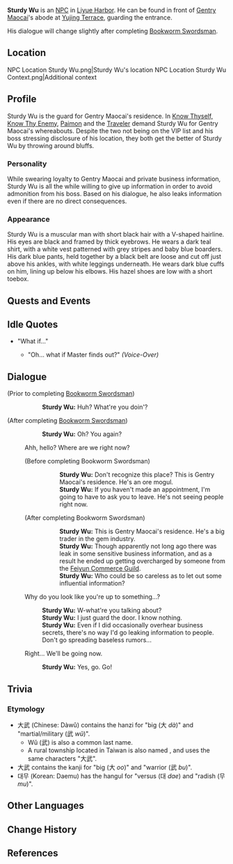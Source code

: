 {{Character Infobox
|type             = NPC
|image            = NPC Sturdy Wu.png
|region           = Liyue
|voiceEN          = 
}}
'''Sturdy Wu''' is an [[NPC]] in [[Liyue Harbor]]. He can be found in front of [[Gentry Maocai]]'s abode at [[Yujing Terrace]], guarding the entrance.

His dialogue will change slightly after completing [[Bookworm Swordsman]].

==Location==
<gallery hideaddbutton="true" captionalign="center">
NPC Location Sturdy Wu.png|Sturdy Wu's location
NPC Location Sturdy Wu Context.png|Additional context
</gallery>

==Profile==
Sturdy Wu is the guard for Gentry Maocai's residence. In [[Know Thyself, Know Thy Enemy]], [[Paimon]] and the [[Traveler]] demand Sturdy Wu for Gentry Maocai's whereabouts. Despite the two not being on the VIP list and his boss stressing disclosure of his location, they both get the better of Sturdy Wu by throwing around bluffs.

===Personality===
While swearing loyalty to Gentry Maocai and private business information, Sturdy Wu is all the while willing to give up information in order to avoid admonition from his boss. Based on his dialogue, he also leaks information even if there are no direct consequences.

===Appearance===
Sturdy Wu is a muscular man with short black hair with a V-shaped hairline. His eyes are black and framed by thick eyebrows. He wears a dark teal shirt, with a white vest patterned with grey stripes and baby blue boarders. His dark blue pants, held together by a black belt are loose and cut off just above his ankles, with white leggings underneath. He wears dark blue cuffs on him, lining up below his elbows. His hazel shoes are low with a short toebox.

==Quests and Events==
{{Quest Appearances}}

==Idle Quotes==
* "What if..."
** {{A|VO Sturdy Wu 01.ogg}} "Oh... what if Master finds out?" ''(Voice-Over)''

==Dialogue==
{{dialogue start}}
;(Prior to completing [[Bookworm Swordsman]])
::'''Sturdy Wu:''' Huh? What're you doin'?
;(After completing [[Bookworm Swordsman]])
::'''Sturdy Wu:''' Oh? You again?
:{{DIcon}} Ahh, hello? Where are we right now?
:;(Before completing Bookworm Swordsman)
:::'''Sturdy Wu:''' Don't recognize this place? This is Gentry Maocai's residence. He's an ore mogul.
:::'''Sturdy Wu:''' If you haven't made an appointment, I'm going to have to ask you to leave. He's not seeing people right now.
:;(After completing Bookworm Swordsman)
:::'''Sturdy Wu:''' This is Gentry Maocai's residence. He's a big trader in the gem industry.
:::'''Sturdy Wu:''' Though apparently not long ago there was leak in some sensitive business information, and as a result he ended up getting overcharged by someone from the [[Feiyun Commerce Guild]].
:::'''Sturdy Wu:''' Who could be so careless as to let out some influential information?
:{{DIcon}} Why do you look like you're up to something...?
::'''Sturdy Wu:''' W-what're you talking about?
::'''Sturdy Wu:''' I just guard the door. I know nothing.
::'''Sturdy Wu:''' Even if I did occasionally overhear business secrets, there's no way I'd go leaking information to people. Don't go spreading baseless rumors...
:{{DIcon}} Right... We'll be going now.
::'''Sturdy Wu:''' Yes, go. Go!
{{dialogue end}}

==Trivia==
===Etymology===
*大武 (Chinese: Dàwǔ) contains the hanzi for "big (大 ''dà'')" and "martial/military (武 ''wǔ'')".
**Wǔ (武) is also a common last name.
**A rural township located in Taiwan is also named {{w|Dawu, Taitung|Dawu Township}}, and uses the same characters "大武".
*大武 contains the kanji for "big (大 ''oo'')" and "warrior (武 ''bu'')".
*대무 (Korean: Daemu) has the hangul for "versus (대 ''dae'') and "radish (무 ''mu'')".

==Other Languages==
{{Other Languages
|default_hidden = 1
|en      = Sturdy Wu
|zhs     = 大武
|zhs_rm  = Dà Wǔ
|zht     = 大武
|zht_rm  = Dà Wǔ
|ja      = 大武
|ja_rm   = Daibu{{Assumed}}
|ko      = 대무
|ko_rm   = Daemu
|es      = El Robusto Wu
|fr      = Grand Wu
|ru      = Крепкий Ву
|th      = Sturdy Wu
|vi      = Wu
|de      = Stämmiger Wu
|id      = Sturdy Wu
|pt      = Wu Robusto
}}

==Change History==
{{Change History|1.0}}

==References==
{{Reflist}}
